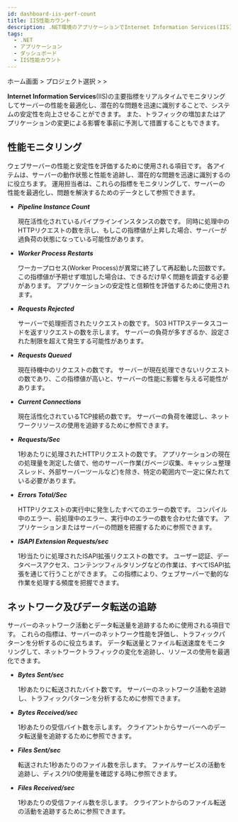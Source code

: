```yaml
---
id: dashboard-iis-perf-count
title: IIS性能カウント
description: .NET環境のアプリケーションでInternet Information Services(IIS)の性能と状態をリアルタイムでモニタリングできます。
tags:
  - .NET
  - アプリケーション
  - ダッシュボード
  - IIS性能カウント
---
```


ホーム画面 > プロジェクト選択 > <Cmdname sid="side_dashboard" className="uitext" /> > <Cmdname sid="side_iisDashboard" className="uitext" />

**Internet Information Services**(IIS)の主要指標をリアルタイムでモニタリングしてサーバーの性能を最適化し、潜在的な問題を迅速に識別することで、システムの安定性を向上させることができます。 また、トラフィックの増加またはアプリケーションの変更による影響を事前に予測して措置することもできます。

<ImgLang img='dotnet-dashboard-iis-perf-count.png' desc='IIS性能カウント' />

## 性能モニタリング

ウェブサーバーの性能と安定性を評価するために使用される項目です。 各アイテムは、サーバーの動作状態と性能を追跡し、潜在的な問題を迅速に識別するのに役立ちます。 運用担当者は、これらの指標をモニタリングして、サーバーの性能を最適化し、問題を解決するためのデータとして参照できます。

- **_Pipeline Instance Count_**

  現在活性化されているパイプラインインスタンスの数です。 同時に処理中のHTTPリクエストの数を示し、もしこの指標値が上昇した場合、サーバーが過負荷の状態になっている可能性があります。

- **_Worker Process Restarts_**

  ワーカープロセス(Worker Process)が異常に終了して再起動した回数です。 この指標値が予期せず増加した場合は、できるだけ早く問題を調査する必要があります。 アプリケーションの安定性と信頼性を評価するために使用されます。

- **_Requests Rejected_**

  サーバーで処理拒否されたリクエストの数です。 503 HTTPステータスコードを返すリクエストの数を示します。 サーバーの負荷が多すぎるか、設定された制限を超えて発生する可能性があります。

- **_Requests Queued_**

  現在待機中のリクエストの数です。 サーバーが現在処理できないリクエストの数であり、この指標値が高いと、サーバーの性能に影響を与える可能性があります。

- **_Current Connections_**

  現在活性化されているTCP接続の数です。 サーバーの負荷を確認し、ネットワークリソースの使用を追跡するために参照できます。

- **_Requests/Sec_**

  1秒あたりに処理されたHTTPリクエストの数です。 アプリケーションの現在の処理量を測定した値で、他のサーバー作業(ガベージ収集、キャッシュ整理スレッド、外部サーバーツールなど)を除き、特定の範囲内で一定に保たれている必要があります。

- **_Errors Total/Sec_**

  HTTPリクエストの実行中に発生したすべてのエラーの数です。 コンパイル中のエラー、前処理中のエラー、実行中のエラーの数を合わせた値です。 アプリケーションまたはサーバーの問題を把握するために参照できます。

- **_ISAPI Extension Requests/sec_**

  1秒当たりに処理されたISAPI拡張リクエストの数です。 ユーザー認証、データベースアクセス、コンテンツフィルタリングなどの作業は、すべてISAPI拡張を通じて行うことができます。 この指標により、ウェブサーバーで動的な作業を処理する頻度を把握できます。

## ネットワーク及びデータ転送の追跡

サーバーのネットワーク活動とデータ転送量を追跡するために使用される項目です。 これらの指標は、サーバーのネットワーク性能を評価し、トラフィックパターンを分析するのに役立ちます。 データ転送量とファイル転送速度をモニタリングして、ネットワークトラフィックの変化を追跡し、リソースの使用を最適化できます。

- **_Bytes Sent/sec_**

  1秒あたりに転送されたバイト数です。 サーバーのネットワーク活動を追跡し、トラフィックパターンを分析するために参照できます。

- **_Bytes Received/sec_**

  1秒あたりの受信バイト数を示します。 クライアントからサーバーへのデータ転送量を追跡するために参照できます。

- **_Files Sent/sec_**

  転送された1秒あたりのファイル数を示します。 ファイルサービスの活動を追跡し、ディスクI/O使用量を確認する時に参照できます。

- **_Files Received/sec_**

  1秒あたりの受信ファイル数を示します。 クライアントからのファイル転送の活動を追跡するために参照できます。
